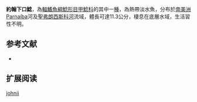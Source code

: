 {{Speciesbox
| name = 約翰下口鯰
| image = 
| image_width = 250px
| image_caption = 
| status = NE
| status_system = IUCN3.1
| genus = Hypostomus
| species = johnii
| authority = [[Steindachner|Steindachner]], 1877
| synonyms = *''Plecostomus johnii'',Steindachner, 1877
}}

'''約翰下口鯰'''，為[[輻鰭魚綱|輻鰭魚綱]][[鯰形目|鯰形目]][[甲鯰科|甲鯰科]]的其中一[[種|種]]，為熱帶淡水魚，分布於[[南美洲|南美洲]]Parnaíba河及[[聖弗朗西斯科河|聖弗朗西斯科河]]流域，體長可達11.3公分，棲息在底層水域，生活習性不明。

==参考文献==
*{{FishBase_species|genus=Hypostomus|species=johnii|year=2014|month=12}}

== 扩展阅读 ==
{{refbegin}}
{{wikispecies-inline|Hypostomus johnii|約翰下口鯰}}
{{refend}}
{{Taxonbar|from=Q5834272}}

[[Category:下口鯰屬|johnii]]